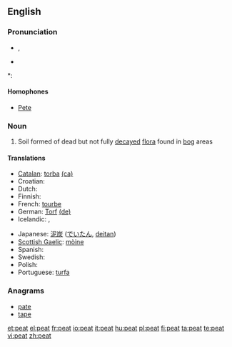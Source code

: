 ==English==

===Pronunciation===
* {{IPA|/piːt/}}, {{SAMPA|/pi:t/}}
* {{audio|en-us-peat.ogg|Audio (US)}}

*: {{rhymes|iːt}}

====Homophones====
* [[Pete]]

===Noun===
{{wikipedia}}
{{en-noun|s|-}}

# Soil formed of dead but not fully [[decay|decayed]] [[flora]] found in [[bog]] areas

====Translations====
{{top}}
* [[Catalan]]: [[torba]] {{f}} [[:ca:torba|(ca)]]
* Croatian: {{t-|hr|treset|m}}
* Dutch: {{t+|nl|turf}}
* Finnish: {{t+|fi|turve}}
* French: [[tourbe]] {{f}}
* German: [[Torf]] {{m}} [[:de:Torf|(de)]]
* Icelandic: {{t|is|torf|n}}, {{t-|is|mór|m}}
{{mid}}
* Japanese: [[泥炭]] ([[でいたん]], [[deitan]])
* [[Scottish Gaelic]]: [[mòine]] {{f}}
* Spanish: {{t-|es|turba|f}}
* Swedish: {{t-|sv|torv}}
* Polish: {{t|pl|torf|m}}
* Portuguese: [[:pt:turfa|turfa]] {{f}}
{{bottom}}

===Anagrams===
* [[pate]]
* [[tape]]

[[et:peat]]
[[el:peat]]
[[fr:peat]]
[[io:peat]]
[[it:peat]]
[[hu:peat]]
[[pl:peat]]
[[fi:peat]]
[[ta:peat]]
[[te:peat]]
[[vi:peat]]
[[zh:peat]]